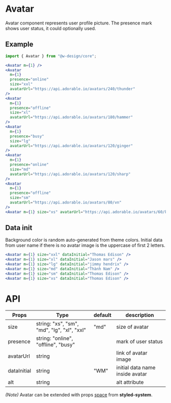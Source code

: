 
# Avatar

Avatar component represents user profile picture. The presence mark shows user status, it could optionally used.

## Example

<Avatar m={1} />
<Avatar
  m={1}
  presence="online"
  size="xxl"
  avatarUrl="https://api.adorable.io/avatars/240/thunder"
/>
<Avatar m={1} presence="offline" size="xl" avatarUrl="https://api.adorable.io/avatars/180/hammer" />
<Avatar m={1} presence="busy" size="lg" avatarUrl="https://api.adorable.io/avatars/120/ginger" />
<Avatar m={1} presence="online" size="md" avatarUrl="https://api.adorable.io/avatars/120/sharp" />
<Avatar m={1} presence="offline" size="sm" avatarUrl="https://api.adorable.io/avatars/80/vn" />
<Avatar m={1} size="xs" avatarUrl="https://api.adorable.io/avatars/60/kr" />

```jsx
import { Avatar } from "@w-design/core";

<Avatar m={1} />
<Avatar
  m={1}
  presence="online"
  size="xxl"
  avatarUrl="https://api.adorable.io/avatars/240/thunder"
/>
<Avatar
  m={1}
  presence="offline"
  size="xl"
  avatarUrl="https://api.adorable.io/avatars/180/hammer"
/>
<Avatar
  m={1}
  presence="busy"
  size="lg"
  avatarUrl="https://api.adorable.io/avatars/120/ginger"
/>
<Avatar
  m={1}
  presence="online"
  size="md"
  avatarUrl="https://api.adorable.io/avatars/120/sharp"
/>
<Avatar
  m={1}
  presence="offline"
  size="sm"
  avatarUrl="https://api.adorable.io/avatars/80/vn"
/>
<Avatar m={1} size="xs" avatarUrl="https://api.adorable.io/avatars/60/kr" />
```

## Data init

Background color is random auto-generated from theme colors. Initial
data from user name if there is no avatar image is the uppercase of
first 2 letters.

<Avatar m={1} size="xxl" dataInitial="Thomas Edison" />
<Avatar m={1} size="xl" dataInitial="Jason mars" />
<Avatar m={1} size="lg" dataInitial="jimmy hendrix" />
<Avatar m={1} size="md" dataInitial="Thành Nam" />
<Avatar m={1} size="sm" dataInitial="Thomas Edison" />
<Avatar m={1} size="xs" dataInitial="Thomas Edison" />

```jsx
<Avatar m={1} size="xxl" dataInitial="Thomas Edison" />
<Avatar m={1} size="xl" dataInitial="Jason mars" />
<Avatar m={1} size="lg" dataInitial="jimmy hendrix" />
<Avatar m={1} size="md" dataInitial="Thành Nam" />
<Avatar m={1} size="sm" dataInitial="Thomas Edison" />
<Avatar m={1} size="xs" dataInitial="Thomas Edison" />
```

# API

| Props       | Type                                        | default | description                     |
| ----------- | ------------------------------------------- | ------- | ------------------------------- |
| size        | string: "xs", "sm", "md", "lg", "xl", "xxl" | "md"    | size of avatar                  |
| presence    | string: "online", "offline", "busy"         |         | mark of user status             |
| avatarUrl   | string                                      |         | link of avatar image            |
| dataInitial | string                                      | "WM"    | initial data name inside avatar |
| alt         | string                                      |         | alt attribute                   |

_(Note)_ Avatar can be extended with props [space](https://styled-system.com/api#space) from **styled-system**.
